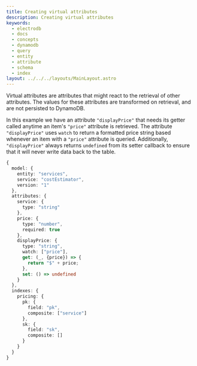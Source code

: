 ```yaml
---
title: Creating virtual attributes
description: Creating virtual attributes
keywords:
  - electrodb
  - docs
  - concepts
  - dynamodb
  - query
  - entity
  - attribute
  - schema
  - index
layout: ../../../layouts/MainLayout.astro
---
```


Virtual attributes are attributes that might react to the retrieval of other attributes. The values for these attributes are transformed on retrieval, and are not persisted to DynamoDB.

In this example we have an attribute `"displayPrice"` that needs its getter called anytime an item's `"price"` attribute is retrieved. The attribute `"displayPrice"` uses `watch` to return a formatted price string based whenever an item with a `"price"` attribute is queried. Additionally, `"displayPrice"` always returns `undefined` from its setter callback to ensure that it will never write data back to the table.

```typescript
{
  model: {
    entity: "services",
    service: "costEstimator",
    version: "1"
  },
  attributes: {
    service: {
      type: "string"
    },
    price: {
      type: "number",
      required: true
    },
    displayPrice: {
      type: "string",
      watch: ["price"],
      get: (_, {price}) => {
        return "$" + price;
      },
      set: () => undefined
    }
  },
  indexes: {
    pricing: {
      pk: {
        field: "pk",
        composite: ["service"]
      },
      sk: {
        field: "sk",
        composite: []
      }
    }
  }
}
```
